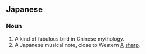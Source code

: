 ==Japanese==
{{ja-kanjitab|らん|けい|yomi=o}}
{{ja-kanjitab|らん|きょう|yomi=o}}

===Noun===
{{ja-noun|らんけい}} {{ja-altread|hira=らんきょう|rom=rankyō}}

# A kind of fabulous bird in Chinese mythology.
# A Japanese musical note, close to Western [[A]] [[sharp]].